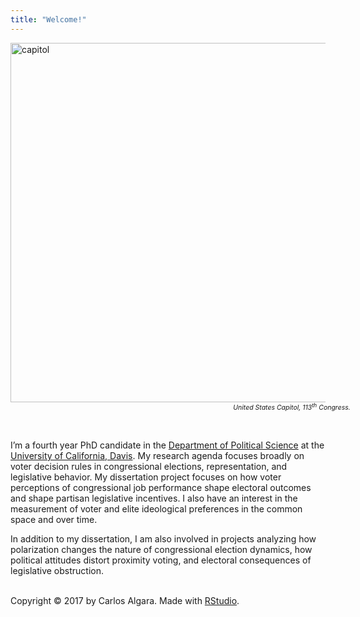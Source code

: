 ```yaml
---
title: "Welcome!"
---
```


<script>
  (function(i,s,o,g,r,a,m){i['GoogleAnalyticsObject']=r;i[r]=i[r]||function(){
  (i[r].q=i[r].q||[]).push(arguments)},i[r].l=1*new Date();a=s.createElement(o),
  m=s.getElementsByTagName(o)[0];a.async=1;a.src=g;m.parentNode.insertBefore(a,m)
  })(window,document,'script','https://www.google-analytics.com/analytics.js','ga');

  ga('create', 'UA-85450191-1', 'auto');
  ga('send', 'pageview');
</script>
<img src="/Users/carlosalgara/Dropbox/Github_Website/calgara.github.io/figures/IMG_0062.jpg" alt="capitol" style="width:575px;" align = "top"/> 
<div style='width: 900px; text-align: center; font-size: 75%;'>*United States Capitol, 113^th^ Congress.*</div>
<br/>


I'm a fourth year PhD candidate in the [Department of Political Science](http://ps.ucdavis.edu/) at the [University of California, Davis](http://ucdavis.edu/). My research agenda focuses broadly on voter decision rules in congressional elections, representation, and legislative behavior. My dissertation project focuses on how voter perceptions of congressional job performance shape electoral outcomes and shape partisan legislative incentives. I also have an interest in the measurement of voter and elite ideological preferences in the common space and over time.  
  
In addition to my dissertation, I am also involved in projects analyzing how polarization changes the nature of congressional election dynamics, how political attitudes distort proximity voting, and electoral consequences of legislative obstruction.
<br/>
<br/>
<p>Copyright &copy; 2017 by Carlos Algara. Made with [RStudio](http://http://rstudio.com/).</p>
